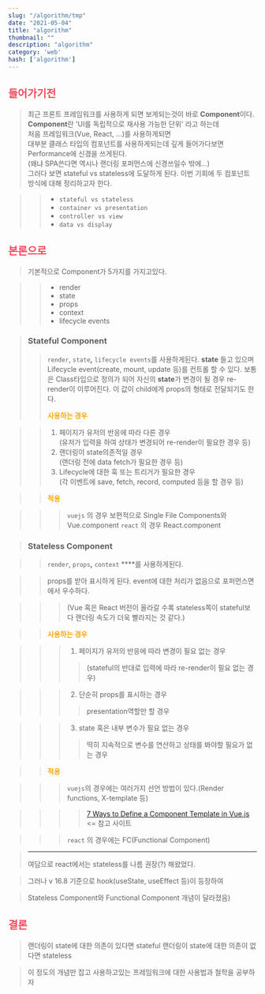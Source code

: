 ```yaml
---
slug: "/algorithm/tmp"
date: "2021-05-04"
title: "algorithm"
thumbnail: ""
description: "algorithm"
category: 'web'
hash: ['algorithm']
---
```


## <div style="color: #fa4659">들어가기전</div>

> 최근 프론트 프레임워크를 사용하게 되면 보게되는것이 바로 **Component**이다.<br/>
> **Component**란 'UI를 독립적으로 재사용 가능한 단위' 라고 하는데 <br/>
> 처음 프레임워크(Vue, React, ...)를 사용하게되면 <br/>
> 대부분 클래스 타입의 컴포넌트를 사용하게되는데 깊게 들어가다보면 Performance에 신경을 쓰게된다. <br/>
> (왜냐 SPA쓴다면 역시나 랜더링 포퍼먼스에 신경쓰일수 밖에...) <br/>
> 그러다 보면 stateful vs stateless에 도달하게 된다. 이번 기회에 두 컴포넌트 방식에 대해 정리하고자 한다. <br/>

>> - `stateful vs stateless`
>> - `container vs presentation`
>> - `controller vs view`
>> - `data vs display`

## <div style="color: #fa4659"> 본론으로 </div>

>기본적으로 Component가 5가지를 가지고있다.

>> - render
>> - state
>> - props
>> - context
>> - lifecycle events

> ### **Stateful Component**
>> `render`,  `state`**,**  `lifecycle events`를 사용하게된다.
>> **state** 들고 있으며 Lifecycle event(create, mount, update 등)를 컨트롤 할 수 있다.
>> 보통은 Class타입으로 정의가 되어 자신의  **state**가 변경이 될 경우 re-render이 이루어진다.
>> 이 값이 child에게 props의 형태로 전달되기도 한다.
>> <div style="color: orange; font-weight: bold;"> 사용하는 경우 </div>

>> 1. 페이지가 유저의 반응에 따라 다른 경우 <br/>(유저가 입력을 하여 상태가 변경되어 re-render이 필요한 경우 등)
>> 2. 랜더링이 state의존적일 경우 <br/> (랜더링 전에 data fetch가 필요한 경우 등)
>> 3. Lifecycle에 대한 훅 또는 트리거가 필요한 경우 <br/> (각 이벤트에 save, fetch, record, computed 등을 할 경우 등)

>> <div style="color: orange; font-weight: bold;"> 적용 </div>

>>> `vuejs` 의 경우 보편적으로 Single File Components와 Vue.component
>>> `react` 의 경우 React.component

> ### **Stateless Component**

>> `render`,  `props`**,**  `context` ****를 사용하게된다.

>> props를 받아 표시하게 된다. event에 대한 처리가 없음으로 포퍼먼스면에서 우수하다.

>>> (Vue 혹은 React 버전이 올라갈 수록 stateless쪽이 stateful보다 랜더링 속도가 더욱 빨라지는 것 같다.)

>> <div style="color: orange; font-weight: bold;"> 사용하는 경우 </div>

>>> 1. 페이지가 유저의 반응에 따라 변경이 필요 없는 경우
>>>> (stateful의 반대로 입력에 따라 re-render이 필요 없는 경우)

>>> 2.  단순히 props를 표시하는 경우
>>>> presentation역할만 할 경우

>>> 3. state 혹은 내부 변수가 필요 없는 경우
>>>> 딱히 지속적으로 변수를 연산하고 상태를 봐야할 필요가 없는 경우

>> <div style="color: orange; font-weight: bold;"> 적용 </div>

>>> `vuejs`의 경우에는 여러가지 선언 방법이 있다.(Render functions, X-template 등)

>>>> [7 Ways to Define a Component Template in Vue.js](https://vuejsdevelopers.com/2017/03/24/vue-js-component-templates) <= 참고 사이트

>>> `react` 의 경우에는 FC(Functional Component)

> ---
> 여담으로 react에서는 stateless를 나름 권장(?) 해왔었다.

> 그러나 v 16.8 기준으로 hook(useState, useEffect 등)이 등장하여

> Stateless Component와 Functional Component 개념이 달라졌음)

## <div style="color: #fa4659">결론</div>

> 랜더링이 state에 대한 의존이 있다면 stateful
> 랜더링이 state에 대한 의존이 없다면 stateless

> 이 정도의 개념만 잡고 사용하고있는 프레임워크에 대한 사용법과 철학을 공부하자
